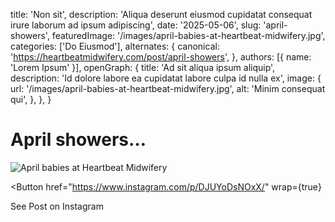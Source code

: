   title: 'Non sit',
  description: 'Aliqua deserunt eiusmod cupidatat consequat irure laborum ad ipsum adipiscing',
  date: '2025-05-06',
  slug: 'april-showers',
  featuredImage: '/images/april-babies-at-heartbeat-midwifery.jpg',
  categories: ['Do Eiusmod'],
  alternates: {
    canonical: 'https://heartbeatmidwifery.com/post/april-showers',
  },
  authors: [{ name: 'Lorem Ipsum' }],
  openGraph: {
    title: 'Ad sit aliqua ipsum aliquip',
    description: 'Id dolore labore ea cupidatat labore culpa id nulla ex',
    image: {
      url: '/images/april-babies-at-heartbeat-midwifery.jpg',
      alt: 'Minim consequat qui',
    },
  },
}


# April showers…

<Image
  src="/images/april-babies-at-heartbeat-midwifery.jpg"
  size="large"
  wrap={true}
  alt="April babies at Heartbeat Midwifery"
/>

<Button
  href="https://www.instagram.com/p/DJUYoDsNOxX/"
  wrap={true}
>
  See Post on Instagram
</Button>
